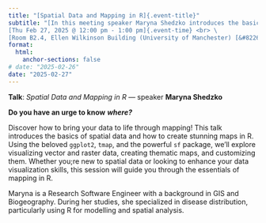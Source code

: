 ```yaml
---
title: "[Spatial Data and Mapping in R]{.event-title}"
subtitle: "[In this meeting speaker Maryna Shedzko introduces the basics of spatial data and how to create stunning maps in R.]{.event-summary} <br> \
[Thu Feb 27, 2025 @ 12:00 pm - 1:00 pm]{.event-time} <br> \
[Room B2.4, Ellen Wilkinson Building (University of Manchester) [&#8226;]{.sep} Online via Microsoft Teams]{.event-location}"
format:
  html:
    anchor-sections: false
# date: "2025-02-26"
date: "2025-02-27"
---
```


**Talk**: *Spatial Data and Mapping in R* &#8212; speaker **Maryna Shedzko**

**Do you have an urge to know** ***where?***

Discover how to bring your data to life through mapping! This talk introduces
the basics of spatial data and how to create stunning maps in R. Using the
beloved `ggplot2`, `tmap`, and the powerful `sf` package, we'll explore
visualizing vector and raster data, creating thematic maps, and customizing
them. Whether you;re new to spatial data or looking to enhance your data
visualization skills, this session will guide you through the essentials of
mapping in R.

Maryna is a Research Software Engineer with a background in GIS and
Biogeography. During her studies, she specialized in disease distribution,
particularly using R for modelling and spatial analysis.
